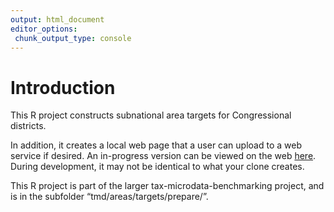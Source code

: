 ```yaml
---
output: html_document
editor_options: 
 chunk_output_type: console
---
```


# Introduction {.unnumbered}

This R project constructs subnational area targets for Congressional districts.

In addition, it creates a local web page that a user can upload to a web service if desired. An in-progress version can be viewed on the web [here](https://tmd-areas-prepare-targets.netlify.app/). During development, it may not be identical to what your clone creates.

This R project is part of the larger tax-microdata-benchmarking project, and is in the subfolder "tmd/areas/targets/prepare/".
